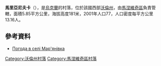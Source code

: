 {{coord|51|1|27|N|25|40|39|E|scale:30000|display=title}}

'''馬里亞尼夫卡'''（{{lang-uk|Мар'янівка}}），是[[烏克蘭|烏克蘭]]的村落，位於該國西部[[沃倫州|沃倫州]]，由[[馬涅維奇區|馬涅維奇區]]負責管轄，面積5.85平方公里，海拔高度181米，2001年人口77，人口密度每平方公里13.16人。

==參考資料==
* [http://weather.in.ua/ua/volynskaja/15042 Погода в селі Мар'янівка] {{Wayback|url=http://weather.in.ua/ua/volynskaja/15042 |date=20111219111050 }}

[[Category:沃倫州村落|Category:沃倫州村落]]
[[Category:馬涅維奇區村落|Category:馬涅維奇區村落]]


{{Volyn-geo-stub}}